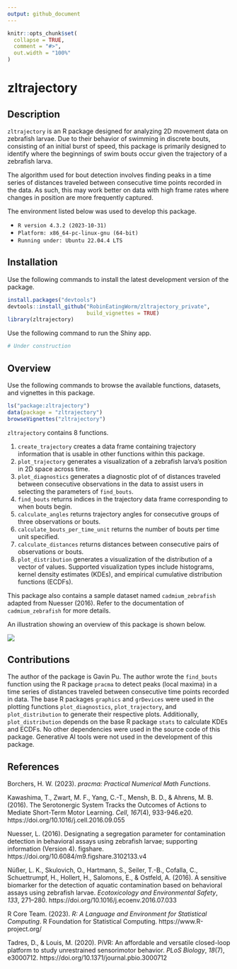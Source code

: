 ```yaml
---
output: github_document
---
```


<!-- README.md is generated from README.Rmd. Please edit that file -->

```r
knitr::opts_chunk$set(
  collapse = TRUE,
  comment = "#>",
  out.width = "100%"
)
```

# zltrajectory

<!-- badges: start -->
<!-- badges: end -->

## Description

`zltrajectory` is an R package designed for analyzing 2D movement data on zebrafish larvae. Due to their behavior of swimming in discrete bouts, consisting of an initial burst of speed, this package is primarily designed to identify where the beginnings of swim bouts occur given the trajectory of a zebrafish larva.

The algorithm used for bout detection involves finding peaks in a time series of distances traveled between consecutive time points recorded in the data. As such, this may work better on data with high frame rates where changes in position are more frequently captured.

The environment listed below was used to develop this package.

* `R version 4.3.2 (2023-10-31)`
* `Platform: x86_64-pc-linux-gnu (64-bit)`
* `Running under: Ubuntu 22.04.4 LTS`

## Installation

Use the following commands to install the latest development version of the package.

```r
install.packages("devtools")
devtools::install_github("RobinEatingWorm/zltrajectory_private",
                         build_vignettes = TRUE)
library(zltrajectory)
```

Use the following command to run the Shiny app.

```r
# Under construction
```

## Overview

Use the following commands to browse the available functions, datasets, and vignettes in this package.

```r
ls("package:zltrajectory")
data(package = "zltrajectory")
browseVignettes("zltrajectory")
```

`zltrajectory` contains 8 functions.

1. `create_trajectory` creates a data frame containing trajectory information that is usable in other functions within this package.
2. `plot_trajectory` generates a visualization of a zebrafish larva's position in 2D space across time.
3. `plot_diagnostics` generates a diagnostic plot of of distances traveled between consecutive observations in the data to assist users in selecting the parameters of `find_bouts`.
4. `find_bouts` returns indices in the trajectory data frame corresponding to when bouts begin.
5. `calculate_angles` returns trajectory angles for consecutive groups of three observations or bouts.
6. `calculate_bouts_per_time_unit` returns the number of bouts per time unit specified.
7. `calculate_distances` returns distances between consecutive pairs of observations or bouts.
8. `plot_distribution` generates a visualization of the distribution of a vector of values. Supported visualization types include histograms, kernel density estimates (KDEs), and empirical cumulative distribution functions (ECDFs).

This package also contains a sample dataset named `cadmium_zebrafish` adapted from Nuesser (2016). Refer to the documentation of `cadmium_zebrafish` for more details.

An illustration showing an overview of this package is shown below.

![](./inst/extdata/overview.png)

## Contributions

The author of the package is Gavin Pu. The author wrote the `find_bouts` function using the R package `pracma` to detect peaks (local maxima) in a time series of distances traveled between consecutive time points recorded in data. The base R packages `graphics` and `grDevices` were used in the plotting functions `plot_diagnostics`, `plot_trajectory`, and `plot_distribution` to generate their respective plots. Additionally, `plot_distribution` depends on the base R package `stats` to calculate KDEs and ECDFs. No other dependencies were used in the source code of this package. Generative AI tools were not used in the development of this package.

## References

Borchers, H. W. (2023). *pracma: Practical Numerical Math Functions*.

Kawashima, T., Zwart, M. F., Yang, C.-T., Mensh, B. D., & Ahrens, M. B. (2016). The Serotonergic System Tracks the Outcomes of Actions to Mediate Short-Term Motor Learning. *Cell*, *167*(4), 933-946.e20. https://doi.org/10.1016/j.cell.2016.09.055

Nuesser, L. (2016). Designating a segregation parameter for contamination detection in behavioral assays using zebrafish larvae; supporting information (Version 4). figshare. https://doi.org/10.6084/m9.figshare.3102133.v4

Nüßer, L. K., Skulovich, O., Hartmann, S., Seiler, T.-B., Cofalla, C., Schuettrumpf, H., Hollert, H., Salomons, E., & Ostfeld, A. (2016). A sensitive biomarker for the detection of aquatic contamination based on behavioral assays using zebrafish larvae. *Ecotoxicology and Environmental Safety*, *133*, 271–280. https://doi.org/10.1016/j.ecoenv.2016.07.033

R Core Team. (2023). *R: A Language and Environment for Statistical Computing*. R Foundation for Statistical Computing. https://www.R-project.org/

Tadres, D., & Louis, M. (2020). PiVR: An affordable and versatile closed-loop platform to study unrestrained sensorimotor behavior. *PLoS Biology*, *18*(7), e3000712. https://doi.org/10.1371/journal.pbio.3000712
